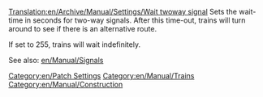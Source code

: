 [[Translation:en/Archive/Manual/Settings/Wait twoway signal]]
Sets the wait-time in seconds for two-way signals. After this time-out, trains will turn around to see if there is an alternative route. 

If set to 255, trains will wait indefinitely.

See also: [[en/Manual/Signals]]

[[Category:en/Patch Settings]]
[[Category:en/Manual/Trains]]
[[Category:en/Manual/Construction]]